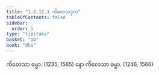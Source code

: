 ```yaml
---
title: "1.2.12.1 ကိလေသဒုက"
tableOfContents: false
sidebar:
  order: 1
type: "tipitaka"
basket: "ab"
book: "dhs"
---
```



<DynamicBreadcrumb />

<Division number="97" book="dhs">

<Paragraph number="228" book="dhs">
ကိလေသာ ဓမ္မာ. (<Emphasis>1235, 1565</Emphasis>)
</Paragraph>

<Paragraph number="229" book="dhs">
နော ကိလေသာ ဓမ္မာ. (<Emphasis>1246, 1566</Emphasis>)
</Paragraph>
</Division>